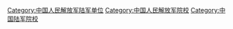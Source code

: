[[Category:中国人民解放军陆军单位|Category:中国人民解放军陆军单位]]
[[Category:中国人民解放军院校|Category:中国人民解放军院校]]
[[Category:中国陆军院校|Category:中国陆军院校]]